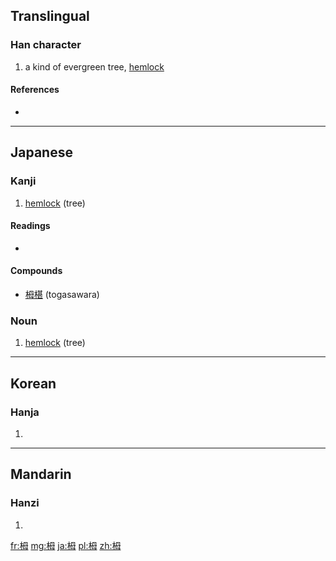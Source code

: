 ==Translingual==

===Han character===
{{Han char|rn=75|rad=木|as=05|sn=9|four=|canj=木田卜戈 (DWYI)}}

# a kind of evergreen tree, [[hemlock]]

====References====
* {{Han ref|kx=0521.121|dkj=14686|hdz=21192.030|uh=6802|ud=26626}}

----

==Japanese==

===Kanji===
{{ja-kanji|grade=uc|rs=木05}}

# [[hemlock]] (tree)

====Readings====
* {{ja-readings|on=|kun=[[とが]] (toga), [[つが]] (tsuga)}}

====Compounds====
* [[栂椹]] (togasawara)

===Noun===
{{ja-noun|k|hira=つが|rom=tsuga|kata=ツガ}}

# [[hemlock]] (tree)

----

==Korean==

===Hanja===
{{ko-hanja|hangeul=[[매]]|eumhun=|rv=mae|mr=mae|y=may}}

# {{defn|lang=ko|sort=木05}}

----

==Mandarin==

===Hanzi===
{{cmn-hanzi|pin=[[méi]] ([[mei2]])|wg=mei<sup>2</sup>}}

# {{defn|lang=cmn|sort=木05}}

[[fr:栂]]
[[mg:栂]]
[[ja:栂]]
[[pl:栂]]
[[zh:栂]]